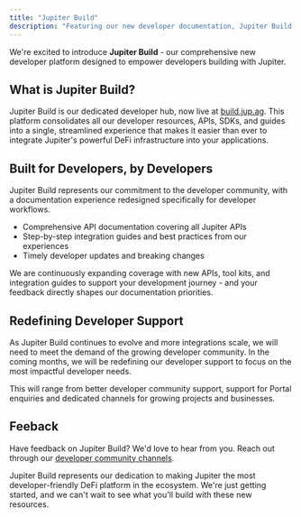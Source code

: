 ```yaml
---
title: "Jupiter Build"
description: "Featuring our new developer documentation, Jupiter Build!"
---
```


We're excited to introduce **Jupiter Build** - our comprehensive new developer platform designed to empower developers building with Jupiter.

## What is Jupiter Build?

Jupiter Build is our dedicated developer hub, now live at [build.jup.ag](https://build.jup.ag). This platform consolidates all our developer resources, APIs, SDKs, and guides into a single, streamlined experience that makes it easier than ever to integrate Jupiter's powerful DeFi infrastructure into your applications.

## Built for Developers, by Developers

Jupiter Build represents our commitment to the developer community, with a documentation experience redesigned specifically for developer workflows.

* Comprehensive API documentation covering all Jupiter APIs
* Step-by-step integration guides and best practices from our experiences
* Timely developer updates and breaking changes

We are continuously expanding coverage with new APIs, tool kits, and integration guides to support your development journey - and your feedback directly shapes our documentation priorities.

## Redefining Developer Support

As Jupiter Build continues to evolve and more integrations scale, we will need to meet the demand of the growing developer community. In the coming months, we will be redefining our developer support to focus on the most impactful developer needs.

This will range from better developer community support, support for Portal enquiries and dedicated channels for growing projects and businesses.

## Feeback

Have feedback on Jupiter Build? We'd love to hear from you. Reach out through our [developer community channels](/resources/support).

Jupiter Build represents our dedication to making Jupiter the most developer-friendly DeFi platform in the ecosystem. We're just getting started, and we can't wait to see what you'll build with these new resources.
